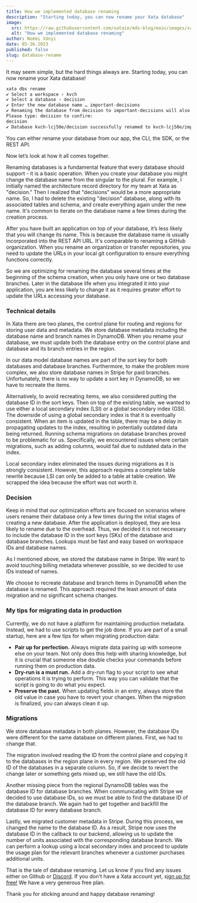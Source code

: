 ```yaml
---
title: How we implemented database renaming
description: "Starting today, you can now rename your Xata database"
image:
  src: https://raw.githubusercontent.com/xataio/mdx-blog/main/images/xata-rename.png
  alt: "How we implemented database renaming"
author: Noémi Ványi
date: 05-26-2023
published: false
slug: database-rename
---
```


It may seem simple, but the hard things always are. Starting today, you can now rename your Xata database!

```bash
xata dbs rename
✔ Select a workspace › kvch
✔ Select a database › decision
✔ Enter the new database name … important-decisions
✔ Renaming the database from decision to important-decisions will also change your endpoint URL. This will require code changes in your application.
Please type: decision to confirm:
decision
✔ Database kvch-lcj50e/decision successfully renamed to kvch-lcj50e/important-decisions
```

You can either rename your database from our app, the CLI, the SDK, or the REST API.

Now let’s look at how it all comes together.

Renaming databases is a fundamental feature that every database should support - it is a basic operation. When you create your database you might change the database name from the singular to the plural. For example, I initially named the architecture record directory for my team at Xata as "decision." Then I realized that "decisions" would be a more appropriate name. So, I had to delete the existing "decision" database, along with its associated tables and schema, and create everything again under the new name. It's common to iterate on the database name a few times during the creation process.

After you have built an application on top of your database, it’s less likely that you will change its name. This is because the database name is usually incorporated into the REST API URL. It's comparable to renaming a GitHub organization. When you rename an organization or transfer repositories, you need to update the URLs in your local git configuration to ensure everything functions correctly.

So we are optimizing for renaming the database several times at the beginning of the schema creation, when you only have one or two database branches. Later in the database life when you integrated it into your application, you are less likely to change it as it requires  greater effort to update the URLs accessing your database.

### Technical details

In Xata there are two planes, the control plane for routing and regions for storing user data and metadata. We store database metadata including the database name and branch names in DynamoDB. When you rename your database, we must update both the database entry on the control plane and  database and its branch entries in the region.

<ArticleImage
  src="https://raw.githubusercontent.com/xataio/mdx-blog/main/images/db-rename.png"
  width="2000"
  height="1154"
  alt="Updating the database name"
  position="center"
/>

In our data model database names are part of the sort key for both databases and database branches. Furthermore, to make the problem more complex, we also store database names in Stripe for paid branches. Unfortunately, there is no way to update a sort key in DynamoDB, so we have to recreate the items.

Alternatively, to avoid recreating items, we also considered putting the database ID in the sort keys. Then on top of the existing table, we wanted to use either a local secondary index (LSI) or a global secondary index (GSI). The downside of using a global secondary index is that it is eventually consistent. When an item is updated in the table, there may be a delay in propagating updates to the index, resulting in potentially outdated data being returned. Running schema migrations on database branches proved to be problematic for us. Specifically, we encountered issues where certain migrations, such as adding columns, would fail due to outdated data in the index.

Local secondary index eliminated the issues during migrations as it is strongly consistent. However, this approach requires a complete table rewrite because LSI can only be added to a table at table creation. We scrapped the idea because the effort was not worth it.

### Decision

Keep in mind that our optimization efforts are focused on scenarios where users rename their database only a few times during the initial stages of creating a new database. After the application is deployed, they are less likely to rename due to the overhead. Thus, we decided it is not necessary to include the database ID in the sort keys (SKs) of the database and database branches. Lookups must be fast and easy based on workspace IDs and database names.

As I mentioned above, we stored the database name in Stripe. We want to avoid touching billing metadata whenever possible, so we decided to use IDs instead of names.

We choose to recreate database and branch items in DynamoDB when the database is renamed. This approach required the least amount of data migration and no significant schema changes.

### My tips for migrating data in production

Currently, we do not have a platform for maintaining production metadata. Instead, we had to use scripts to get the job done. If you are part of a small startup, here are a few tips for when migrating production data:

- **Pair up for perfection.** Always migrate data pairing up with someone else on your team. Not only does this help with sharing knowledge, but it is crucial that someone else double checks your commands before running them on production data.
- **Dry-run is a must run.** Add a dry-run flag to your script to see what operations it is trying to perform. This way you can validate that the script is going to do what you expect.
- **Preserve the past.** When updating fields in an entry, always store the old value in case you have to revert your changes. When the migration is finalized, you can always clean it up.

### Migrations

We store database metadata in both planes. However, the database IDs were different for the same database on different planes. First, we had to change that.

The migration involved reading the ID from the control plane and copying it to the databases in the region plane in every region. We preserved the old ID of the databases in a separate column. So, if we decide to revert the change later or something gets mixed up, we still have the old IDs.

Another missing piece from the regional DynamoDB tables was the database ID for database branches. When communicating with Stripe we decided to use database IDs, so we must be able to find the database ID of the database branch. We again had to get together and backfill the database ID for every database branch.

Lastly, we migrated customer metadata in Stripe. During this process, we changed the name to the database ID. As a result, Stripe now uses the database ID in the callback to our backend, allowing us to update the number of units associated with the corresponding database branch. We can perform a lookup using a local secondary index and proceed to update the usage plan for the relevant branches whenever a customer purchases additional units.

That is the tale of database renaming. Let us know if you find any issues either on Github or [Discord](https://xata.io/discord). If you don't have a Xata account yet, s[ign up for free!](https://app.xata.io/signin) We have a very generous free plan.

Thank you for sticking around and happy database renaming!

